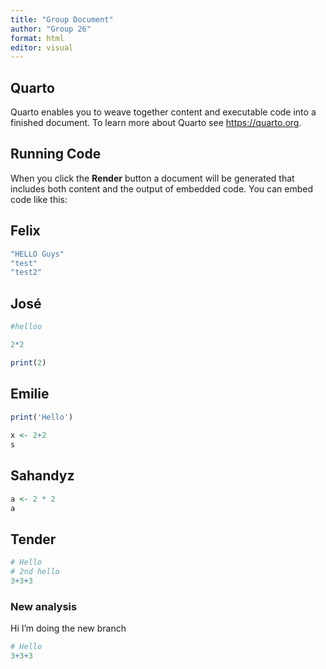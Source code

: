 ```yaml
---
title: "Group Document"
author: "Group 26"
format: html
editor: visual
---
```


## Quarto

Quarto enables you to weave together content and executable code into a finished document. To learn more about Quarto see <https://quarto.org>.

## Running Code

When you click the **Render** button a document will be generated that includes both content and the output of embedded code. You can embed code like this:

## Felix

```r
"HELLO Guys"
"test"
"test2"
```

## José

```r
#helloo

2*2

print(2)


```

## Emilie

```r
print('Hello')
 
x <- 2+2
s
```

## Sahandyz

```r

a <- 2 * 2
a

```

## Tender

```r
# Hello
# 2nd hello
3+3+3
```

### New analysis

Hi I'm doing the new branch
```r
# Hello
3+3+3
```

